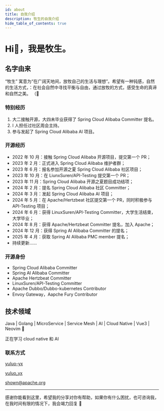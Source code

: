 ```yaml
---
id: about
title: 自我介绍
description: 牧生的自我介绍
hide_table_of_contents: true
---
```



# Hi👋，我是牧生。

## 名字由来

“牧生” 寓意为“在广阔天地间，放牧自己的生活与理想”。希望有一种钝感，自然的生活方式，：在社会自然中寻找平衡与自由，通过放牧的方式，感受生命的真谛和自然之美。 （🤔

### 特别经历

1. 大二接触开源，大四未毕业获得了 Spring Cloud Alibaba Committer 提名。
2. I 人担任过社区周会主持。
3. 参与发起了 Spring Cloud Alibaba AI 项目。

### 开源经历

- 2022 年 10 月：接触 Spring Cloud Alibaba 开源项目，提交第一个 PR；
- 2023 年 2 月：正式进入 Spring Cloud Alibaba 维护者群；
- 2023 年 6 月：报名参加开源之夏 Spring Cloud Alibaba 社区项目；
- 2023 年 10 月：在 LiunxSuren/API-Testing 提交第一个 PR；
- 2023 年 11 月：Spring Cloud Alibaba 开源之夏题目成功结项；
- 2024 年 2 月：提名 Spring Cloud Alibaba 社区 Committer；
- 2024 年 3 月：发起 Spring Cloud Alibaba AI 项目；
- 2024 年 5 月：在 Apache/Hertzbeat 社区提交第一个 PR，同时积极参与 API-Testing 项目；
- 2024 年 6 月：获得 LinuxSuren/API-Testing Committer，大学生活结束，大学毕业；
- 2024 年 8 月：获得 Apache/Hertzbeat Committer 提名，加入 Apache；
- 2024 年 12 月：获得 Spring AI Alibaba Committer 的提名；
- 2025 年 4 月：获取 Spring AI Alibaba PMC member 提名；
- 持续更新......

### 开源身份

- Spring Cloud Alibaba Committer
- Spring AI Alibaba Committer
- Apache Hertzbeat Committer
- LinuxSuren/API-Testing Committer
- Apache Dubbo/Dubbo-kubernetes Contributor
- Envoy Gateway，Aapche Fury Contributor

## 技术领域

Java | Golang | MicroService | Service Mesh | AI | Cloud Native | Vue3 | Neovim 🚀

正在学习 cloud native 和 AI 

### 联系方式

<p style={{ display: 'flex', 'align-items': 'center', gap: '0.5rem' }}>
  <Icon icon="ri:github-line" width="20" height="20" />
  <a href={social.github.href} target="_blank">yuluo-yx</a>
</p>

<p style={{ display: 'flex', 'align-items': 'center', gap: '0.5rem' }}>
  <Icon icon="ri:twitter-x-line" width="20" height="20" />
  <a href={social.x.href} target="_blank">yuluo_yx</a>
</p>

<p style={{ display: 'flex', 'align-items': 'center', gap: '0.5rem' }}>
  <Icon icon="ri:mail-open-line" width="20" height="20" />
  <a href={social.email.href} target="_blank">shown@apache.org</a>
</p>

---

感谢你能看到这里，希望我的分享对你有帮助，如果你有什么困扰，也可咨询我，在我时间有限的情况下，我会竭力回复 🫡 

<Comment />
